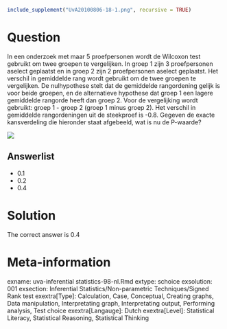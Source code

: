```r
include_supplement("UvA20100806-18-1.png", recursive = TRUE)
```
Question
========

In een onderzoek met maar 5 proefpersonen wordt de Wilcoxon test gebruikt om twee groepen te vergelijken. In groep 1 zijn 3 proefpersonen aselect geplaatst en in groep 2 zijn 2 proefpersonen aselect geplaatst. Het verschil in gemiddelde rang wordt gebruikt om de twee groepen te vergelijken. De nulhypothese stelt dat de gemiddelde rangordening gelijk is voor beide groepen, en de alternatieve hypothese dat groep 1 een lagere gemiddelde rangorde heeft dan groep 2. Voor de vergelijking wordt gebruikt: groep 1 - groep 2 (groep 1 minus groep 2). Het verschil in gemiddelde rangordeningen uit de steekproef is -0.8. Gegeven de exacte kansverdeling die hieronder staat afgebeeld, wat is nu de P-waarde? 


 ![](UvA20100806-18-1.png) 

Answerlist
----------
* 0.1
* 0.2
* 0.4

Solution
========

The correct answer is  0.4 

Meta-information
================
exname: uva-inferential statistics-98-nl.Rmd 
extype: schoice 
exsolution: 001 
exsection: Inferential Statistics/Non-parametric Techniques/Signed Rank test
exextra[Type]: Calculation, Case, Conceptual, Creating graphs, Data manipulation, Interpretating graph, Interpretating output, Performing analysis, Test choice 
exextra[Langauge]: Dutch 
exextra[Level]: Statistical Literacy, Statistical Reasoning, Statistical Thinking 
